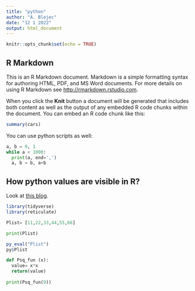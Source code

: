 ```yaml
---
title: "python"
author: "A. Blejec"
date: "12 1 2022"
output: html_document
---
```


```r
knitr::opts_chunk$set(echo = TRUE)
```

## R Markdown

This is an R Markdown document. Markdown is a simple formatting syntax for authoring HTML, PDF, and MS Word documents. For more details on using R Markdown see <http://rmarkdown.rstudio.com>.

When you click the **Knit** button a document will be generated that includes both content as well as the output of any embedded R code chunks within the document. You can embed an R code chunk like this:

```r
summary(cars)
```
You can use python scripts as well:
```python
a, b = 0, 1
while a < 1000:
  print(a, end=',')
  a, b = b, a+b
```

## How python values are visible in R?

Look at [this blog](https://notast.netlify.app/post/r-you-ready-for-python-gentle-introduction-to-reticulate-package/).

```r
library(tidyverse)
library(reticulate)
```


```python
Plist= [11,22,33,44,55,66]

print(Plist)
```

```r
py_eval("Plist")
py$Plist
```



```python

def Psq_fun (x):
  value= x*x 
  return(value)
  
print(Psq_fun(9))
```



